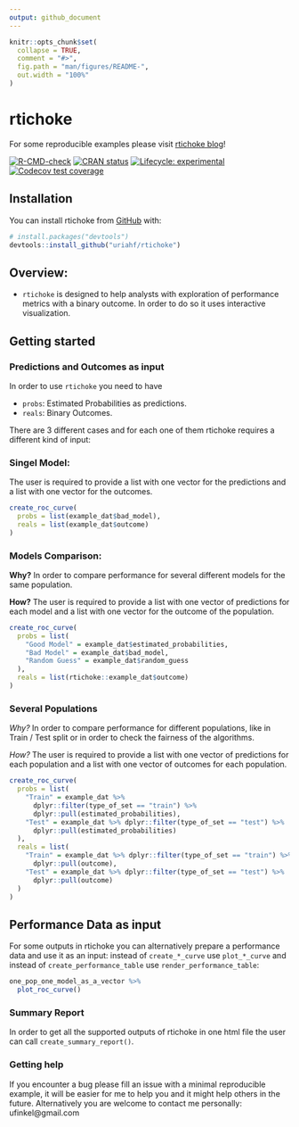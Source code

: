 ```yaml
---
output: github_document
---
```


<!-- README.md is generated from README.Rmd. Please edit that file -->

```r
knitr::opts_chunk$set(
  collapse = TRUE,
  comment = "#>",
  fig.path = "man/figures/README-",
  out.width = "100%"
)
```

# rtichoke

For some reproducible examples please visit [rtichoke blog](https://rtichoke-blog.netlify.app/)!

<!-- badges: start -->
[![R-CMD-check](https://github.com/uriahf/rtichoke/workflows/R-CMD-check/badge.svg)](https://github.com/uriahf/rtichoke/actions)
[![CRAN status](https://www.r-pkg.org/badges/version/rtichoke)](https://CRAN.R-project.org/package=rtichoke)
[![Lifecycle: experimental](https://img.shields.io/badge/lifecycle-experimental-orange.svg)](https://lifecycle.r-lib.org/articles/stages.html#experimental)
[![Codecov test coverage](https://codecov.io/gh/uriahf/rtichoke/branch/main/graph/badge.svg)](https://codecov.io/gh/uriahf/rtichoke?branch=main)
<!-- badges: end -->

## Installation 

<!-- You can install the released version of rtichoke from [CRAN](https://CRAN.R-project.org) with: -->

<!-- ``` r -->
<!-- install.packages("rtichoke") -->
<!-- ``` -->

You can install rtichoke from [GitHub](https://github.com/) with:

``` r
# install.packages("devtools")
devtools::install_github("uriahf/rtichoke")
```
<!-- TODO change to good model, bad model and random guess -->

## Overview: 

- `rtichoke` is designed to help analysts with exploration of performance metrics with a binary outcome. In order to do so it uses interactive visualization.

## Getting started

### Predictions and Outcomes as input

<!-- - ` is designed for interactive visualization for performance metrics of prediction models with a binary outcome. -->

<!-- -- -->

<!-- It is agnostic in a sense that it does not care about the models that were used to develop predictions. It takes only the estimated probabilities of an outcome  -->

In order to use `rtichoke` you need to have 

- `probs`: Estimated Probabilities as predictions.
- `reals`: Binary Outcomes. 

There are 3 different cases and for each one of them rtichoke requires a different kind of input:

### Singel Model: 

The user is required to provide a list with one vector for the predictions and a list with one vector for the outcomes.

<!-- ```{r echo=FALSE} -->

<!-- library(rtichoke) -->
<!-- set.seed(123) -->

<!-- predictions_and_outcomes <- tibble::tibble( -->
<!--   probs = example_dat$bad_model, -->
<!--   real = as.numeric( -->
<!--     rtichoke::example_dat$outcome) -->
<!--   )  -->


<!-- predictions_and_outcomes %>%  -->
<!--   dplyr::sample_n(replace = FALSE, size = 6) %>%  -->
<!--   gt::gt() %>%  -->
<!--   gt::cols_align(align = "center") %>%  -->
<!--   gt::fmt_number(columns = probs, -->
<!--                  decimals  = 2)  -->
<!-- ``` -->


```r

create_roc_curve(
  probs = list(example_dat$bad_model),
  reals = list(example_dat$outcome)
)
```


### Models Comparison: 

**Why?** 
In order to compare performance for several different models for the same population.

**How?** 
The user is required to provide a list with one vector of predictions for each model and a list with one vector for the outcome of the population.


<!-- ```{r echo=FALSE} -->

<!-- library(rtichoke) -->
<!-- set.seed(42) -->

<!-- predictions_and_outcomes <- tibble::tibble( -->
<!--     "Good Model" = example_dat$estimated_probabilities, -->
<!--     "Bad Model" = example_dat$bad_model, -->
<!--     "Random Guess" = example_dat$random_guess, -->
<!--   real = as.numeric(rtichoke::example_dat$outcome))  -->


<!-- predictions_and_outcomes %>%  -->
<!--   dplyr::sample_n(replace = FALSE, size = 6) %>%  -->
<!--   gt::gt() %>%  -->
<!--   gt::cols_align(align = "center") %>%  -->
<!--   gt::fmt_number(columns = 1:3, -->
<!--                  decimals  = 2) -->
<!-- ``` -->


```r
create_roc_curve(
  probs = list(
    "Good Model" = example_dat$estimated_probabilities,
    "Bad Model" = example_dat$bad_model,
    "Random Guess" = example_dat$random_guess
  ),
  reals = list(rtichoke::example_dat$outcome)
)
```


### Several Populations 

*Why?* 
In order to compare performance for different populations, like in Train / Test
split or in order to check the fairness of the algorithms.

*How?* 
The user is required to provide a list with one vector of predictions for each population and a list with one vector of outcomes for each population.


<!-- ```{r echo=FALSE} -->

<!-- library(rtichoke) -->
<!-- set.seed(42) -->

<!-- predictions_and_outcomes_train <- tibble::tibble( -->
<!--     "probs" = example_dat %>% -->
<!--       dplyr::filter(type_of_set == "train") %>% -->
<!--       dplyr::pull(estimated_probabilities), -->
<!--   real = example_dat %>% dplyr::filter(type_of_set == "train") %>% -->
<!--       dplyr::pull(outcome) %>%  -->
<!--     as.numeric())   -->

<!-- predictions_and_outcomes_test <- tibble::tibble( -->
<!--     "probs" = example_dat %>% -->
<!--       dplyr::filter(type_of_set == "test") %>% -->
<!--       dplyr::pull(estimated_probabilities), -->
<!--   real = example_dat %>% dplyr::filter(type_of_set == "test") %>% -->
<!--       dplyr::pull(outcome) %>%  -->
<!--     as.numeric())   -->



<!-- predictions_and_outcomes_train %>%  -->
<!--   dplyr::sample_n(replace = FALSE, size = 6) %>%  -->
<!--   gt::gt() %>% -->
<!--   gt::tab_header( -->
<!--     title = gt::md("**Train Set**") -->
<!--   )  %>%  -->
<!--   gt::fmt_number(columns = probs, -->
<!--                  decimals  = 2) -->


<!-- predictions_and_outcomes_test %>%  -->
<!--   dplyr::sample_n(replace = FALSE, size = 6) %>%  -->
<!--   gt::gt() %>% -->
<!--   gt::tab_header( -->
<!--     title = gt::md("**Test Set**") -->
<!--   )%>%  -->
<!--   gt::fmt_number(columns = probs, -->
<!--                  decimals  = 2) -->

<!-- ``` -->


```r

create_roc_curve(
  probs = list(
    "Train" = example_dat %>%
      dplyr::filter(type_of_set == "train") %>%
      dplyr::pull(estimated_probabilities),
    "Test" = example_dat %>% dplyr::filter(type_of_set == "test") %>%
      dplyr::pull(estimated_probabilities)
  ),
  reals = list(
    "Train" = example_dat %>% dplyr::filter(type_of_set == "train") %>%
      dplyr::pull(outcome),
    "Test" = example_dat %>% dplyr::filter(type_of_set == "test") %>%
      dplyr::pull(outcome)
  )
)
```



## Performance Data as input

For some outputs in rtichoke you can alternatively prepare a performance data and use it as an input:
instead of `create_*_curve` use `plot_*_curve` and instead of `create_performance_table` use `render_performance_table`:

```r
one_pop_one_model_as_a_vector %>%
  plot_roc_curve()
```


### Summary Report 

In order to get all the supported outputs of rtichoke in one html file the user can call `create_summary_report()`.

### Getting help

If you encounter a bug please fill an issue with a minimal reproducible example, it will be easier for me to help you and it might help others in the future. Alternatively you are welcome to contact me personally: ufinkel@gmail.com



